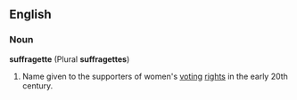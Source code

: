 ==English==
===Noun===
'''suffragette''' (Plural '''suffragettes''')
# Name given to the supporters of women's [[voting]] [[rights]] in the early 20th century.